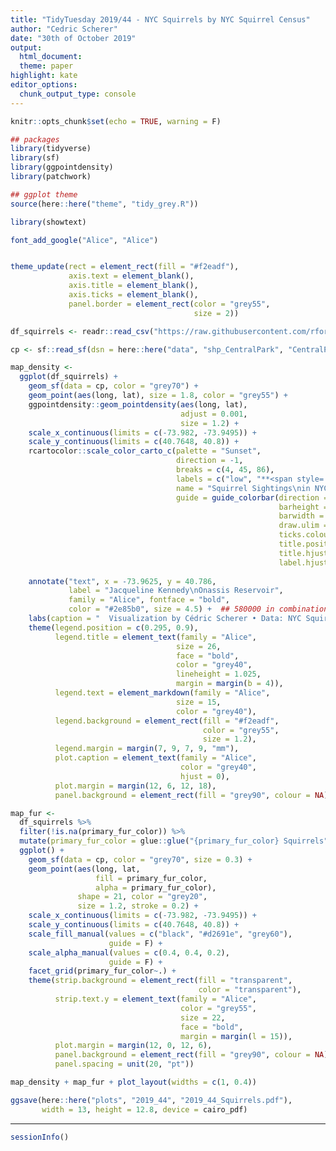 ```yaml
---
title: "TidyTuesday 2019/44 - NYC Squirrels by NYC Squirrel Census"
author: "Cedric Scherer"
date: "30th of October 2019"
output:
  html_document:
  theme: paper
highlight: kate
editor_options:
  chunk_output_type: console
---
```

  
```r
knitr::opts_chunk$set(echo = TRUE, warning = F)
```

```r
## packages
library(tidyverse)
library(sf)
library(ggpointdensity)
library(patchwork)

## ggplot theme
source(here::here("theme", "tidy_grey.R"))

library(showtext)

font_add_google("Alice", "Alice")


theme_update(rect = element_rect(fill = "#f2eadf"),
             axis.text = element_blank(),
             axis.title = element_blank(),
             axis.ticks = element_blank(),
             panel.border = element_rect(color = "grey55", 
                                         size = 2))
```

```r
df_squirrels <- readr::read_csv("https://raw.githubusercontent.com/rfordatascience/tidytuesday/master/data/2019/2019-10-29/nyc_squirrels.csv")

cp <- sf::read_sf(dsn = here::here("data", "shp_CentralPark", "CentralPark.shp"), layer = "CentralPark")
```

```r
map_density <- 
  ggplot(df_squirrels) +
    geom_sf(data = cp, color = "grey70") +
    geom_point(aes(long, lat), size = 1.8, color = "grey55") +
    ggpointdensity::geom_pointdensity(aes(long, lat),
                                      adjust = 0.001,
                                      size = 1.2) +
    scale_x_continuous(limits = c(-73.982, -73.9495)) +
    scale_y_continuous(limits = c(40.7648, 40.8)) +
    rcartocolor::scale_color_carto_c(palette = "Sunset", 
                                     direction = -1,
                                     breaks = c(4, 45, 86),
                                     labels = c("low", "**<span style='font-family:Cambria'>←  </span> Clustering of Sightings <span style='font-family:Cambria'>  →</span>**", "high"),
                                     name = "Squirrel Sightings\nin NYC's Central Park",
                                     guide = guide_colorbar(direction = "horizontal",
                                                            barheight = unit(3, units = "mm"), 
                                                            barwidth = unit(100, units = "mm"),
                                                            draw.ulim = FALSE, 
                                                            ticks.colour = "transparent",
                                                            title.position = 'top',
                                                            title.hjust = 0.5, 
                                                            label.hjust = 0.5)) +
    
    annotate("text", x = -73.9625, y = 40.786, 
             label = "Jacqueline Kennedy\nOnassis Reservoir",
             family = "Alice", fontface = "bold", 
             color = "#2e85b0", size = 4.5) +  ## 580000 in combination with palette = "Burg"
    labs(caption = "  Visualization by Cédric Scherer • Data: NYC Squirrel Census • Map: OpenStreetMap") +
    theme(legend.position = c(0.295, 0.9),
          legend.title = element_text(family = "Alice",
                                     size = 26,
                                     face = "bold",
                                     color = "grey40",
                                     lineheight = 1.025,
                                     margin = margin(b = 4)), 
          legend.text = element_markdown(family = "Alice",
                                     size = 15,
                                     color = "grey40"),
          legend.background = element_rect(fill = "#f2eadf", 
                                           color = "grey55", 
                                           size = 1.2),
          legend.margin = margin(7, 9, 7, 9, "mm"),
          plot.caption = element_text(family = "Alice", 
                                      color = "grey40", 
                                      hjust = 0),
          plot.margin = margin(12, 6, 12, 18),
          panel.background = element_rect(fill = "grey90", colour = NA))
```

```r
map_fur <- 
  df_squirrels %>% 
  filter(!is.na(primary_fur_color)) %>% 
  mutate(primary_fur_color = glue::glue("{primary_fur_color} Squirrels")) %>% 
  ggplot() +
    geom_sf(data = cp, color = "grey70", size = 0.3) +
    geom_point(aes(long, lat, 
                   fill = primary_fur_color,
                   alpha = primary_fur_color),
               shape = 21, color = "grey20", 
               size = 1.2, stroke = 0.2) +
    scale_x_continuous(limits = c(-73.982, -73.9495)) +
    scale_y_continuous(limits = c(40.7648, 40.8)) +
    scale_fill_manual(values = c("black", "#d2691e", "grey60"),
                      guide = F) +
    scale_alpha_manual(values = c(0.4, 0.4, 0.2),
                      guide = F) +
    facet_grid(primary_fur_color~.) +
    theme(strip.background = element_rect(fill = "transparent",
                                          color = "transparent"),
          strip.text.y = element_text(family = "Alice", 
                                      color = "grey55",
                                      size = 22,
                                      face = "bold",
                                      margin = margin(l = 15)),
          plot.margin = margin(12, 0, 12, 6),
          panel.background = element_rect(fill = "grey90", colour = NA),
          panel.spacing = unit(20, "pt"))
```

```r
map_density + map_fur + plot_layout(widths = c(1, 0.4))

ggsave(here::here("plots", "2019_44", "2019_44_Squirrels.pdf"), 
       width = 13, height = 12.8, device = cairo_pdf)
```

***

```r
sessionInfo()
```

